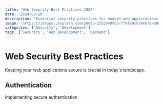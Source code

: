```yaml
---
title: 'Web Security Best Practices 2024'
date: '2024-03-10'
description: 'Essential security practices for modern web applications'
image: 'https://images.unsplash.com/photo-1555949963-ff9fe0c870eb?q=80&w=2940&auto=format&fit=crop'
categories: ['Security', 'Development']
tags: ['Security', 'Web Development', 'Backend']
---
```


# Web Security Best Practices

Keeping your web applications secure is crucial in today's landscape.

## Authentication

Implementing secure authentication:
